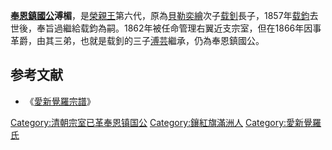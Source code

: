 {{满族姓名|[[爱新觉罗氏|爱新觉罗]]}}
{{明清人物信息框
| 姓名 =溥楣
| 最高職務 =奉恩鎮國公
| 屆數 =六
| 國家 =清朝（榮親王）
| 前任 =[[载鈞|载鈞]]
| 繼任 =[[溥芸|溥芸]]
| 爵位 =奉恩鎮國公
| 籍貫 =右翼近支鑲紅旗第一族
| 族裔 = 
| 旗籍 =鑲紅旗
| 府邸 =
| 世系 = 
| 字號 = 
| 諡號 =
| 出生日期 =1844年9月30日
| 出生地點 =
| 逝世日期 =1894年6月29日
| 逝世地點 =
| 墓葬 =
| 配偶 =妻：额尔德特氏
| 親屬 =養父：貝子[[载鈞|载鈞]]<br>生父：追封奉恩鎮國公[[载釗|载釗]]
| 出身 = 
| 經歷 = 
| 著作 =
}}
'''[[奉恩鎮國公|奉恩鎮國公]]溥楣'''{{BD|1844年|9月30日|1894年|6月29日}}，是[[榮親王_(爵位)|榮親王]]第六代，原為[[貝勒|貝勒]][[奕繪|奕繪]]次子[[载釗|载釗]]長子，1857年[[载鈞|载鈞]]去世後，奉旨過繼給载鈞為嗣。1862年被任命管理右翼近支宗室，但在1866年因事革爵，由其三弟，也就是载釗的三子[[溥芸|溥芸]]繼承，仍為奉恩鎮國公。
==参考文献==
*《[[愛新覺羅宗譜|愛新覺羅宗譜]]》

{{start box}}
{{s-hou|榮親王世系|9月30日|1844年|6月29日|1894年|清高宗世系}}
{{s-roy}}
{{s-before|養父貝子[[载鈞|载鈞]]}}
{{s-title|[[榮親王_(爵位)|奉恩鎮國公（榮親王系）]]|任職期間:1857年－1866年}}
{{s-after|奉恩鎮國公<br>三弟奉恩鎮國公[[溥芸|溥芸]]}}
{{end box}}

[[Category:清朝宗室已革奉恩镇国公|Category:清朝宗室已革奉恩镇国公]]
[[Category:鑲紅旗滿洲人|Category:鑲紅旗滿洲人]]
[[Category:愛新覺羅氏|Category:愛新覺羅氏]]